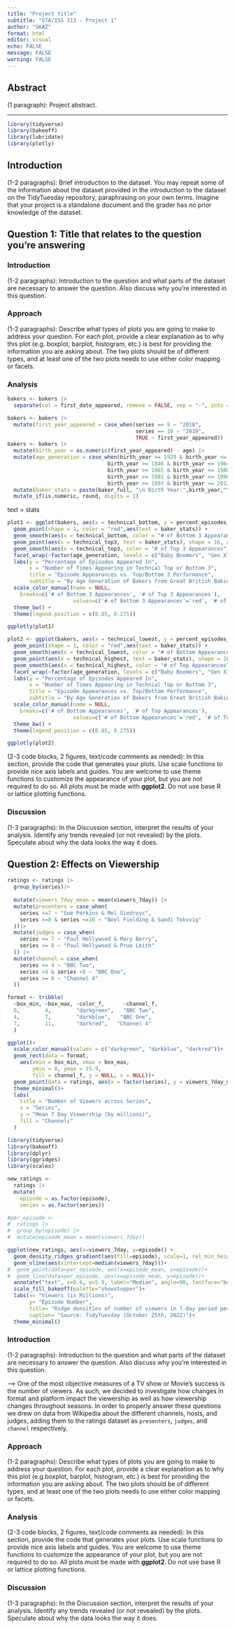 ```yaml
---
title: "Project title"
subtitle: "STA/ISS 313 - Project 1"
author: "SKAZ"
format: html
editor: visual
echo: FALSE
message: FALSE
warning: FALSE
---
```


## Abstract

(1 paragraph): Project abstract.

------------------------------------------------------------------------

```r
library(tidyverse)
library(bakeoff)
library(lubridate)
library(plotly)
```

## Introduction

(1-2 paragraphs): Brief introduction to the dataset. You may repeat some of the information about the dataset provided in the introduction to the dataset on the TidyTuesday repository, paraphrasing on your own terms. Imagine that your project is a standalone document and the grader has no prior knowledge of the dataset.

## Question 1: Title that relates to the question you're answering

### Introduction

(1-2 paragraphs): Introduction to the question and what parts of the dataset are necessary to answer the question. Also discuss why you're interested in this question.

### Approach

(1-2 paragraphs): Describe what types of plots you are going to make to address your question. For each plot, provide a clear explanation as to why this plot (e.g. boxplot, barplot, histogram, etc.) is best for providing the information you are asking about. The two plots should be of different types, and at least one of the two plots needs to use either color mapping or facets.

### Analysis

```r
bakers <- bakers |>
  separate(col = first_date_appeared, remove = FALSE, sep = "-", into = "first_year_appeared")

bakers <- bakers |>
  mutate(first_year_appeared = case_when(series == 9 ~ "2018",
                                         series == 10 ~ "2019",
                                         TRUE ~ first_year_appeared))
bakers <- bakers |>
  mutate(birth_year = as.numeric(first_year_appeared) - age) |>
  mutate(age_generation = case_when(birth_year >= 1928 & birth_year <= 1945 ~ "Silent Generation",
                                birth_year >= 1946 & birth_year <= 1964 ~ "Baby Boomers",
                                birth_year >= 1965 & birth_year <= 1980 ~ "Gen X",
                                birth_year >= 1981 & birth_year <= 1996 ~ "Millenials",
                                birth_year >= 1997 & birth_year <= 2012 ~ "Gen Z"))|>
  mutate(baker_stats = paste(baker_full, "\n Birth Year:",birth_year,"\n Age:",age," \n Hometown:",hometown,"\n Occupation:", occupation))|>
  mutate_if(is.numeric, round, digits = 1)
```

text = stats

```r
plot1 <- ggplot(bakers, aes(x = technical_bottom, y = percent_episodes_appeared)) +
  geom_point(shape = 1, color = "red",aes(text = baker_stats)) +
  geom_smooth(aes(x = technical_bottom, color = "# of Bottom 3 Appearances"), se= FALSE) +
  geom_point(aes(x = technical_top3, text = baker_stats), shape = 16, color = "darkgreen") +
  geom_smooth(aes(x = technical_top3, color = "# of Top 3 Appearances"), se = FALSE) +
  facet_wrap(~factor(age_generation, levels = c("Baby Boomers", "Gen X", "Millenials", "Silent Generation", "Gen Z"))) +
  labs(y = "Percentage of Episodes Appeared In",
       x = "Number of Times Appearing in Technial Top or Bottom 3",
       title = "Episode Appearances vs. Top/Bottom 3 Performance",
       subtitle = "By Age Generation of Bakers from Great British Baking Show") +
  scale_color_manual(name = NULL,
    breaks=c('# of Bottom 3 Appearances', '# of Top 3 Appearances'),
                     values=c('# of Bottom 3 Appearances'='red', '# of Top 3 Appearances'='darkgreen')) +
  theme_bw() +
  theme(legend.position = c(0.85, 0.275))

ggplotly(plot1)
```

```r
plot2 <- ggplot(bakers, aes(x = technical_lowest, y = percent_episodes_appeared)) +
  geom_point(shape = 1, color = "red",aes(text = baker_stats)) +
  geom_smooth(aes(x = technical_lowest, color = "# of Bottom Appearances"), se= FALSE) +
  geom_point(aes(x = technical_highest, text = baker_stats), shape = 16, color = "darkgreen") +
  geom_smooth(aes(x = technical_highest, color = "# of Top Appearances"), se = FALSE) +
  facet_wrap(~factor(age_generation, levels = c("Baby Boomers", "Gen X", "Millenials", "Silent Generation", "Gen Z"))) +
  labs(y = "Percentage of Episodes Appeared In",
       x = "Number of Times Appearing in Technial Top or Bottom 3",
       title = "Episode Appearances vs. Top/Bottom Performance",
       subtitle = "By Age Generation of Bakers from Great British Baking Show") +
  scale_color_manual(name = NULL,
    breaks=c('# of Bottom Appearances', '# of Top Appearances'),
                     values=c('# of Bottom Appearances'='red', '# of Top Appearances'='darkgreen')) +
  theme_bw() +
  theme(legend.position = c(0.85, 0.275))

ggplotly(plot2)
```

(2-3 code blocks, 2 figures, text/code comments as needed): In this section, provide the code that generates your plots. Use scale functions to provide nice axis labels and guides. You are welcome to use theme functions to customize the appearance of your plot, but you are not required to do so. All plots must be made with **ggplot2**. Do not use base R or lattice plotting functions.

### Discussion

(1-3 paragraphs): In the Discussion section, interpret the results of your analysis. Identify any trends revealed (or not revealed) by the plots. Speculate about why the data looks the way it does.

## Question 2: Effects on Viewership

```r


ratings <- ratings |>
  group_by(series)|>
  
  mutate(viewers_7day_mean = mean(viewers_7day)) |>
  mutate(presenters = case_when(
    series <=7 ~ "Sue Perkins & Mel Giedroyc",
    series >=8 & series <=10 ~ "Noel Fielding & Sandi Toksvig"
  ))|>
  mutate(judges = case_when(
    series <= 7 ~ "Paul Hollywood & Mary Berry",
    series >= 8 ~ "Paul Hollywood & Prue Leith"
  )) |>
  mutate(channel = case_when(
    series <= 4 ~ "BBC Two",
    series >4 & series <8 ~ "BBC One", 
    series >= 8 ~ "Channel 4"
  )) 

format <- tribble(
  ~box_min, ~box_max, ~color_f,      ~channel_f,
  0,        4,        "darkgreen",   "BBC Two",
  4,        7,        "darkblue",   "BBC One",
  7,        11,       "darkred",   "Channel 4"
  )

ggplot()+
  scale_color_manual(values = c("darkgreen", "darkblue", "darkred"))+
  geom_rect(data = format, 
    aes(xmin = box_min, xmax = box_max,
        ymin = 0, ymax = 15.9,
        fill = channel_f, y = NULL, x = NULL))+
  geom_point(data = ratings, aes(x = factor(series), y = viewers_7day_mean, color = presenters), size = 3)+
  theme_minimal()+
  labs(
    title = "Number of Viewers across Series",
    x = "Series",
    y = "Mean 7 Day Viewership (by millions)",
    fill = "Channels"
  )

```

```r

library(tidyverse)
library(bakeoff)
library(dplyr)
library(ggridges)
library(scales)

new_ratings <-
  ratings |>
  mutate(
    episode = as.factor(episode),
    series = as.factor(series))

#per_episode <-
#  ratings |>
#  group_by(episode) |>
#  mutate(episode_mean = mean(viewers_7day))

ggplot(new_ratings, aes(x=viewers_7day, y=episode)) +
  geom_density_ridges_gradient(aes(fill=episode), scale=1, rel_min_height=0.01, show.legend = FALSE) +
  geom_vline(aes(xintercept=median(viewers_7day)))+
#  geom_point(data=per_episode, aes(x=episode_mean, y=episode))+
#  geom_line(data=per_episode, aes(x=episode_mean, y=episode))+
  annotate("text", x=8.6, y=5.9, label="Median", angle=90, fontface="bold")+
  scale_fill_bakeoff(palette="showstopper")+
  labs(x= "Viewers (in Millions)",
       y= "Episode Number",
       title= "Ridge densities of number of viewers in 7-day period per episode",
       caption= "Source: TidyTuesday (October 25th, 2022)")+
  theme_minimal()


```

### Introduction

(1-2 paragraphs): Introduction to the question and what parts of the dataset are necessary to answer the question. Also discuss why you're interested in this question.

--> One of the most objective measures of a TV show or Movie's success is the number of viewers. As such, we decided to investigate how changes in format and platform impact the viewership as well as how viewership changes throughout seasons. In order to properly answer these questions we drew on data from Wikipedia about the different channels, hosts, and judges, adding them to the ratings dataset as `presenters`, `judges`, and `channel` respectively. 

### Approach

(1-2 paragraphs): Describe what types of plots you are going to make to address your question. For each plot, provide a clear explanation as to why this plot (e.g.boxplot, barplot, histogram, etc.) is best for providing the information you are asking about. The two plots should be of different types, and at least one of the two plots needs to use either color mapping or facets.

### Analysis

(2-3 code blocks, 2 figures, text/code comments as needed): In this section, provide the code that generates your plots. Use scale functions to provide nice axis labels and guides. You are welcome to use theme functions to customize the appearance of your plot, but you are not required to do so. All plots must be made with **ggplot2**. Do not use base R or lattice plotting functions.

### Discussion

(1-3 paragraphs): In the Discussion section, interpret the results of your analysis. Identify any trends revealed (or not revealed) by the plots. Speculate about why the data looks the way it does.
